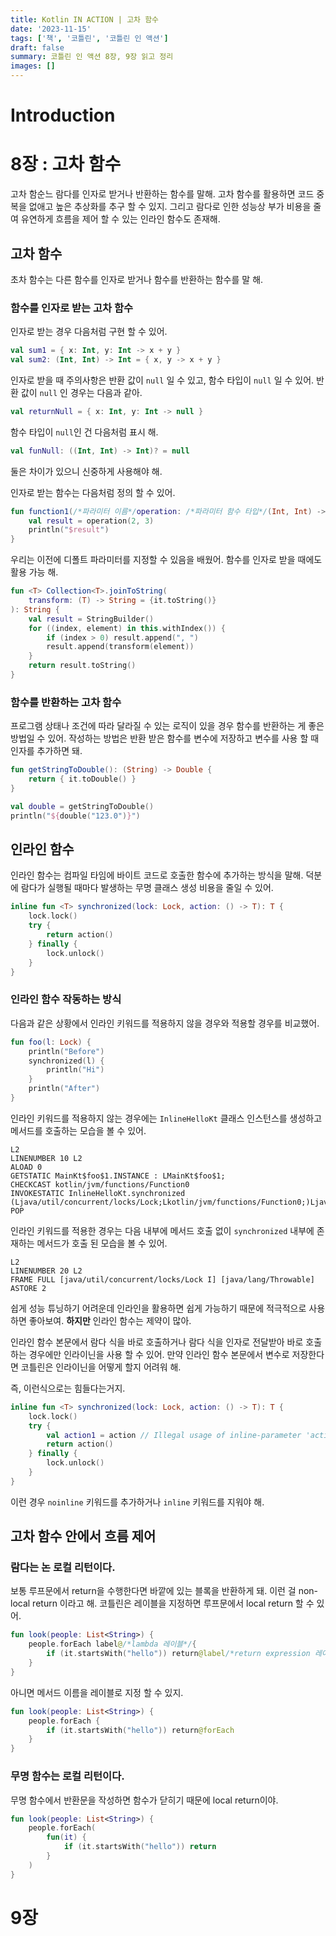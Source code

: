 ```yaml
---
title: Kotlin IN ACTION | 고차 함수
date: '2023-11-15'
tags: ['책', '코틀린', '코틀린 인 액션']
draft: false
summary: 코틀린 인 액션 8장, 9장 읽고 정리
images: []
---
```


# Introduction

<TOCInline toc={props.toc} exclude="Introduction" />

# 8장 : 고차 함수

고차 함순느 람다를 인자로 받거나 반환하는 함수를 말해. 고차 함수를 활용하면 코드 중복을 없애고 높은 추상화를 추구 할 수 있지.
그리고 람다로 인한 성능상 부가 비용을 줄여 유연하게 흐름을 제어 할 수 있는 인라인 함수도 존재해.

## 고차 함수

초차 함수는 다른 함수를 인자로 받거나 함수를 반환하는 함수를 말 해.

### 함수를 인자로 받는 고차 함수

인자로 받는 경우 다음처럼 구현 할 수 있어.

```kotlin
val sum1 = { x: Int, y: Int -> x + y }
val sum2: (Int, Int) -> Int = { x, y -> x + y }
```

인자로 받을 때 주의사항은 반환 값이 `null` 일 수 있고, 함수 타입이 `null` 일 수 있어.
반환 값이 `null` 인 경우는 다음과 같아.

```kotlin
val returnNull = { x: Int, y: Int -> null }
```

함수 타입이 `null`인 건 다음처럼 표시 해.

```kotlin
val funNull: ((Int, Int) -> Int)? = null
```

둘은 차이가 있으니 신중하게 사용해야 해.

인자로 받는 함수는 다음처럼 정의 할 수 있어.

```kotlin
fun function1(/*파라미터 이름*/operation: /*파라미터 함수 타입*/(Int, Int) -> Int) {
    val result = operation(2, 3)
    println("$result")
}
```

우리는 이전에 디폴트 파라미터를 지정할 수 있음을 배웠어.
함수를 인자로 받을 때에도 활용 가능 해.

```kotlin
fun <T> Collection<T>.joinToString(
    transform: (T) -> String = {it.toString()}
): String {
    val result = StringBuilder()
    for ((index, element) in this.withIndex()) {
        if (index > 0) result.append(", ")
        result.append(transform(element))
    }
    return result.toString()
}
```

### 함수를 반환하는 고차 함수

프로그램 상태나 조건에 따라 달라질 수 있는 로직이 있을 경우 함수를 반환하는 게 좋은 방법일 수 있어.
작성하는 방법은 반환 받은 함수를 변수에 저장하고 변수를 사용 할 때 인자를 추가하면 돼.

```kotlin
fun getStringToDouble(): (String) -> Double {
    return { it.toDouble() }
}

val double = getStringToDouble()
println("${double("123.0")}")
```

## 인라인 함수

인라인 함수는 컴파일 타임에 바이트 코드로 호출한 함수에 추가하는 방식을 말해.
덕분에 람다가 실행될 때마다 발생하는 무명 클래스 생성 비용을 줄일 수 있어.

```kotlin
inline fun <T> synchronized(lock: Lock, action: () -> T): T {
    lock.lock()
    try {
        return action()
    } finally {
        lock.unlock()
    }
}
```

### 인라인 함수 작동하는 방식

다음과 같은 상황에서 인라인 키워드를 적용하지 않을 경우와 적용할 경우를 비교했어.

```kotlin
fun foo(l: Lock) {
    println("Before")
    synchronized(l) {
        println("Hi")
    }
    println("After")
}
```

인라인 키워드를 적용하지 않는 경우에는 `InlineHelloKt` 클래스 인스턴스를 생성하고 메서드를 호출하는 모습을 볼 수 있어.

```
L2
LINENUMBER 10 L2
ALOAD 0
GETSTATIC MainKt$foo$1.INSTANCE : LMainKt$foo$1;
CHECKCAST kotlin/jvm/functions/Function0
INVOKESTATIC InlineHelloKt.synchronized (Ljava/util/concurrent/locks/Lock;Lkotlin/jvm/functions/Function0;)Ljava/lang/Object;
POP
```

인라인 키워드를 적용한 경우는 다음 내부에 메서드 호출 없이 `synchronized` 내부에 존재하는 메서드가 호출 된 모습을 볼 수 있어.

```
L2
LINENUMBER 20 L2
FRAME FULL [java/util/concurrent/locks/Lock I] [java/lang/Throwable]
ASTORE 2
```

쉽게 성능 튜닝하기 어려운데 인라인을 활용하면 쉽게 가능하기 때문에 적극적으로 사용하면 좋아보여.
**하지만** 인라인 함수는 제약이 많아.

인라인 함수 본문에서 람다 식을 바로 호출하거나 람다 식을 인자로 전달받아 바로 호출하는 경우에만 인라이닌을 사용 할 수 있어.
만약 인라인 함수 본문에서 변수로 저장한다면 코틀린은 인라이닌을 어떻게 할지 어려워 해.

즉, 이런식으로는 힘들다는거지.

```kotlin
inline fun <T> synchronized(lock: Lock, action: () -> T): T {
    lock.lock()
    try {
        val action1 = action // Illegal usage of inline-parameter 'action' !!
        return action()
    } finally {
        lock.unlock()
    }
}
```

이런 경우 `noinline` 키워드를 추가하거나 `inline` 키워드를 지워야 해.

## 고차 함수 안에서 흐름 제어

### 람다는 논 로컬 리턴이다.

보통 루프문에서 return을 수행한다면 바깥에 있는 블록을 반환하게 돼. 이런 걸 non-local return 이라고 해.
코틀린은 레이블을 지정하면 루프문에서 local return 할 수 있어.

```kotlin
fun look(people: List<String>) {
    people.forEach label@/*lambda 레이블*/{
        if (it.startsWith("hello")) return@label/*return expression 레이블*/
    }
}
```

아니면 메서드 이름을 레이블로 지정 할 수 있지.

```kotlin
fun look(people: List<String>) {
    people.forEach {
        if (it.startsWith("hello")) return@forEach
    }
}
```

### 무명 함수는 로컬 리턴이다.

무명 함수에서 반환문을 작성하면 함수가 닫히기 때문에 local return이야.

```kotlin
fun look(people: List<String>) {
    people.forEach(
        fun(it) {
            if (it.startsWith("hello")) return
        }
    )
}
```

# 9장